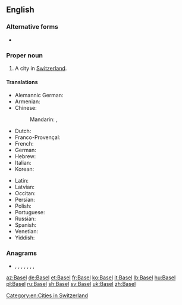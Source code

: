 ==English==
{{wiki}}

===Alternative forms===
* {{l|en|Basle}}

===Proper noun===
{{en-proper noun}}

# A city in [[Switzerland]].

====Translations====
{{trans-top|city in Switzerland}}
* Alemannic German: {{t|gsw|Bàsel}}
* Armenian: {{t|hy|Բազել}}
* Chinese:
*: Mandarin: {{t+|cmn|巴塞爾}}, {{t+|cmn|巴塞尔|tr=Bās??'ěr}}
* Dutch: {{t|nl|Bazel|n}}
* Franco-Provençal: {{t|frp|Bâla}}
* French: {{t+|fr|Bâle|f}}
* German: {{t+|de|Basel|n}}
* Hebrew: {{t|he|באזל|tr=bazel}}
* Italian: {{t+|it|Basilea|f}}
* Korean: {{t+|ko|바젤}}
{{trans-mid}}
* Latin: {{t|la|Basilea|f}}
* Latvian: {{t|lv|Bāzele|f}}
* Occitan: {{t|oc|Basilèa|f}}
* Persian: {{t+|fa|بازل|tr=bázel|sc=fa-Arab}}
* Polish: {{t+|pl|Bazylea|f}}
* Portuguese: {{t+|pt|Basileia|f}}
* Russian: {{t+|ru|Ба́зель|m|tr=Bázɛlʹ}}
* Spanish: {{t+|es|Basilea}}
* Venetian: {{t|vec|Baxiłea|f}}
* Yiddish: {{t|yi|באַזל|n}}
{{trans-bottom}}

[[Category:en:Cities in Switzerland]]

===Anagrams===
* {{l|en|ables}}, {{l|en|baels}}, {{l|en|bales}}, {{l|en|Basle}}, {{l|en|blasé}}, {{l|en|blase}}, {{l|en|Blase}}, {{l|en|sable}}

[[az:Basel]]
[[de:Basel]]
[[et:Basel]]
[[fr:Basel]]
[[ko:Basel]]
[[it:Basel]]
[[lb:Basel]]
[[hu:Basel]]
[[pl:Basel]]
[[ru:Basel]]
[[sh:Basel]]
[[sv:Basel]]
[[uk:Basel]]
[[zh:Basel]]